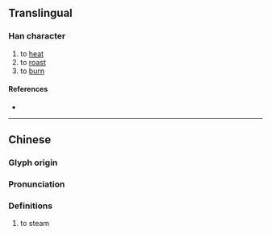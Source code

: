 {{character info}}
==Translingual==

===Han character===
{{Han char|rn=86|rad=火|as=12|sn=16|four=|canj=FORM|ids=⿰火翕}}

# to [[heat]]
# to [[roast]]
# to [[burn]]

====References====
* {{Han ref|kx=0681.230|dkj=19382|dj=1093.160|hdz=32235.040|uh=71BB|ud=29115}}

----

==Chinese==
{{zh-forms}}

===Glyph origin===
{{Han etym}}

===Pronunciation===
{{zh-pron
|m=xī
|c=
|mn-t=hib4
|mc=y
|oc=y
|cat=
}}

===Definitions===
{{zh-hanzi}}

# {{lb|zh|Teochew}} to steam